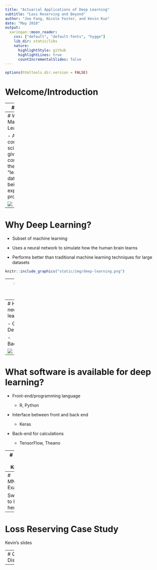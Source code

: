 ```yaml
---
title: "Actuarial Applications of Deep Learning"
subtitle: "Loss Reserving and Beyond"
author: "Joe Fang, Nicole Foster, and Kevin Kuo"
date: "May 2018"
output:
  xaringan::moon_reader:
    css: ["default", "default-fonts", "hygge"]
    lib_dir: static/libs
    nature:
      highlightStyle: github
      highlightLines: true
      countIncrementalSlides: false
---
```


```r
options(htmltools.dir.version = FALSE)
```

# Welcome/Introduction

---
# Agenda

- Introduction to Deep Learning

- Hands-on Keras Demo

- Loss Reserving Case Study

- Q+A and Open Discussion

---
# What is Machine Learning?

- A field of computer science that gives computers the ability to "learn" with data, without being explicitly programmed.

![](static/img/machine-learning-features.png)

---
# Why Deep Learning?

- Subset of machine learning

- Uses a neural network to simulate how the human brain learns

- Performs better than traditional machine learning techniques for large datasets

```r
knitr::include_graphics("static/img/deep-learning.png")
```

---
# What is a Neural Network?

![](static/img/neural-network.jpeg)

---
# How does a neural network learn?

- Gradient Descent

- Backpropagation

![](static/img/gradient-descent.png)

---
# What software is available for deep learning?

- Front-end/programming language

    - R, Python

- Interface between front and back end

    - Keras

- Back-end for calculations

    - TensorFlow, Theano

---
# Intro to Keras

- Keras is a high-level neural networks API developed with a focus on enabling fast experimentation

- https://keras.rstudio.com/

---
# MNIST Example

Switch to R here

---
# Loss Reserving Case Study

Kevin's slides

---
# Q&A and Discussion

---
